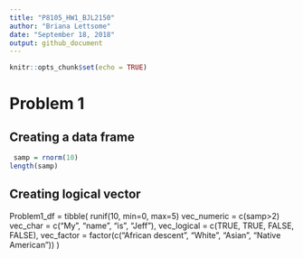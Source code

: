 ```yaml
---
title: "P8105_HW1_BJL2150"
author: "Briana Lettsome"
date: "September 18, 2018"
output: github_document
---
```


```r
knitr::opts_chunk$set(echo = TRUE)
```

# Problem 1

## Creating a data frame

```r
 samp = rnorm(10)
length(samp)
```

## Creating logical vector

Problem1_df = tibble(
  runif(10, min=0, max=5) 
  vec_numeric = c(samp>2)
  vec_char = c("My", "name", "is", "Jeff"),
  vec_logical = c(TRUE, TRUE, FALSE, FALSE),
  vec_factor = factor(c("African descent", "White", "Asian", "Native American"))
)